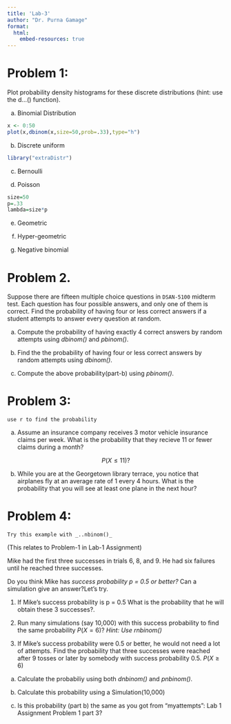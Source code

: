 ```yaml
---
title: 'Lab-3'
author: "Dr. Purna Gamage"
format: 
  html: 
    embed-resources: true
---
```


# Problem 1:

Plot probability density histograms for these discrete distributions (hint: use the d...() function).

a. Binomial Distribution

```r
x <- 0:50
plot(x,dbinom(x,size=50,prob=.33),type="h")
```

b. Discrete uniform

```r
library("extraDistr")
```

c. Bernoulli

d. Poisson
```r
size=50
p=.33
lambda=size*p

```
e. Geometric

f. Hyper-geometric

g. Negative binomial


# Problem 2.

Suppose there are fifteen multiple choice questions in `DSAN-5100` midterm test. Each question has four possible answers, and only one of them is correct. Find the probability of having four or less correct answers if a student attempts to answer every question at random.

a. Compute the probability of having exactly 4 correct answers by random attempts using _dbinom()_ and _pbinom()_.

b. Find the the probability of having four or less correct answers by random attempts using _dbinom()_.

c. Compute the above probability(part-b) using _pbinom()_.


# Problem 3:

`use r to find the probability`

a. Assume an insurance company receives 3 motor vehicle insurance claims per week. What is the probability that they recieve 11 or fewer claims during a month?

$$P(X\le11)?$$


b. While you are at the Georgetown library terrace, you notice that airplanes fly at an average rate of 1 every 4 hours. What is the probability that you will see at least one plane in the next hour?

# Problem 4: 

`Try this example with _..nbinom()_`

(This relates to Problem-1 in Lab-1 Assignment)

Mike had the first three successes in trials 6, 8, and 9. He had six failures until he reached three successes.

Do you think Mike has _success probability p = 0.5 or better?_
Can a simulation give an answer?Let's try.

1.  If Mike’s success probability is p = 0.5 What is the probability that he will obtain these 3 successes?. 

2. Run many simulations (say 10,000) with this success probability to find the same probability $P(X=6)?$ _Hint: Use rnbinom()_

3. If Mike’s success probability were 0.5 or better, he would not need a lot of attempts.
Find the probability that three successes were reached after 9 tosses or later by somebody with success probability 0.5. $P(X\ge6)$

a. Calculate the probabiliy using both _dnbinom()_ and _pnbinom()_.

b. Calculate this probability using a Simulation(10,000)

c. Is this probability (part b) the same as you got from "myattempts": Lab 1 Assignment Problem 1 part 3?
